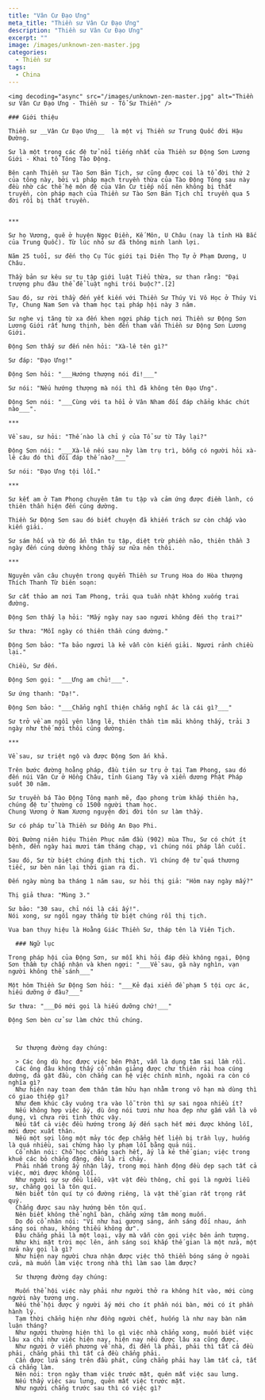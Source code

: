 ```yaml
---
title: "Vân Cư Đạo Ưng"
meta_title: "Thiền sư Vân Cư Đạo Ưng"
description: "Thiền sư Vân Cư Đạo Ưng"
excerpt: ""
image: /images/unknown-zen-master.jpg
categories:
  - Thiền sư
tags:
  - China
---
```


<div className="grid xl:grid-cols-8 lg:grid-cols-8 md:grid-cols-2 sm:grid-cols-2 xs:grid-cols-1 gap-8 bg-body dark:bg-darkmode-body">

  <div className="lg:col-span-3 md:col-span-1">

    <img decoding="async" src="/images/unknown-zen-master.jpg" alt="Thiền sư Vân Cư Đạo Ưng - Thiền sư - Tổ Sư Thiền" />

    ### Giới thiệu

    Thiền sư __Vân Cư Đạo Ưng__  là một vị Thiền sư Trung Quốc đời Hậu Đường.

    Sư là một trong các đệ tử nổi tiếng nhất của Thiền sư Động Sơn Lương Giới - Khai tổ Tông Tào Động.

    Bên cạnh Thiền sư Tào Sơn Bản Tịch, sư cũng được coi là tổ đời thứ 2 của tông này, bởi vì pháp mạch truyền thừa của Tào Động Tông sau này đều nhờ các thế hệ môn đệ của Vân Cư tiếp nối nên không bị thất truyền, còn pháp mạch của Thiền sư Tào Sơn Bản Tịch chỉ truyền qua 5 đời rồi bị thất truyền.


    ***

    Sư họ Vương, quê ở huyện Ngọc Điền, Kế Môn, U Châu (nay là tỉnh Hà Bắc của Trung Quốc). Từ lúc nhỏ sư đã thông minh lanh lợi.

    Năm 25 tuổi, sư đến thọ Cụ Túc giới tại Diên Thọ Tự ở Phạm Dương, U Châu.

    Thầy bản sư kêu sư tu tập giới luật Tiểu thừa, sư than rằng: "Đại trượng phu đâu thể để luật nghi trói buộc?".[2]

    Sau đó, sư rời thầy đến yết kiến với Thiền Sư Thúy Vi Vô Học ở Thúy Vi Tự, Chung Nam Sơn và tham học tại pháp hội này 3 năm.

    Sư nghe vị tăng từ xa đến khen ngợi pháp tịch nơi Thiền sư Động Sơn Lương Giới rất hưng thịnh, bèn đến tham vấn Thiền sư Động Sơn Lương Giới.

    Động Sơn thấy sư đến nên hỏi: "Xà-lê tên gì?"

    Sư đáp: "Đạo Ưng!"

    Động Sơn hỏi: "___Hướng thượng nói đi!___"

    Sư nói: "Nếu hướng thượng mà nói thì đã không tên Đạo Ưng".

    Động Sơn nói: "___Cùng với ta hồi ở Vân Nham đối đáp chẳng khác chút nào___".

    ***

    Về sau, sư hỏi: "Thế nào là chỉ ý của Tổ sư từ Tây lại?"

    Động Sơn nói: "___Xà-lê nếu sau này làm trụ trì, bỗng có người hỏi xà-lê câu đó thì đối đáp thế nào?___"

    Sư nói: "Đạo Ưng tội lỗi."

    ***

    Sư kết am ở Tam Phong chuyên tâm tu tập và cảm ứng được điềm lành, có thiên thần hiện đến cúng dường.

    Thiền Sư Động Sơn sau đó biết chuyện đã khiến trách sư còn chấp vào kiến giải.

    Sư sám hối và từ đó ẩn thân tu tập, diệt trừ phiền não, thiên thần 3 ngày đến cúng dường không thấy sư nữa nên thôi.

    ***

    Nguyên văn câu chuyện trong quyển Thiền sư Trung Hoa do Hòa thượng Thích Thanh Từ biên soạn:

    Sư cất thảo am nơi Tam Phong, trải qua tuần nhật không xuống trai đường.

    Động Sơn thấy lạ hỏi: "Mấy ngày nay sao ngươi không đến thọ trai?"

    Sư thưa: "Mỗi ngày có thiên thần cúng dường."

    Động Sơn bảo: "Ta bảo ngươi là kẻ vẫn còn kiến giải. Ngươi rảnh chiều lại."

    Chiều, Sư đến.

    Động Sơn gọi: "___Ưng am chủ!___".

    Sư ứng thanh: "Dạ!".

    Động Sơn bảo: "___Chẳng nghĩ thiện chẳng nghĩ ác là cái gì?___"

    Sư trở về am ngồi yên lặng lẽ, thiên thần tìm mãi không thấy, trải 3 ngày như thế mới thôi cúng dường.

    ***

    Về sau, sư triệt ngộ và được Động Sơn ấn khả.

    Trên bước đường hoằng pháp, đầu tiên sư trụ ở tại Tam Phong, sau đó đến núi Vân Cư ở Hồng Châu, tỉnh Giang Tây và xiển dương Phật Pháp suốt 30 năm.

    Sư truyền bá Tào Động Tông mạnh mẽ, đạo phong trùm khắp thiên hạ, chúng đệ tử thường có 1500 người tham học.
    Chung Vương ở Nam Xương nguyện đời đời tôn sư làm thầy.

    Sư có pháp tử là Thiền sư Đồng An Đạo Phi.

    Đời Đường niên hiệu Thiên Phục năm đầu (902) mùa Thu, Sư có chút ít bệnh, đến ngày hai mươi tám tháng chạp, vì chúng nói pháp lần cuối.

    Sau đó, Sư từ biệt chúng định thị tịch. Vì chúng đệ tử quá thương tiếc, sư bèn nán lại thời gian ra đi.

    Đến ngày mùng ba tháng 1 năm sau, sư hỏi thị giả: "Hôm nay ngày mấy?"

    Thị giả thưa: "Mùng 3."

    Sư bảo: "30 sau, chỉ nói là cái ấy!".
    Nói xong, sư ngồi ngay thẳng từ biệt chúng rồi thị tịch.

    Vua ban thụy hiệu là Hoằng Giác Thiền Sư, tháp tên là Viên Tịch.

  </div>

  <div className="lg:col-span-5 md:col-span-1">

      ### Ngữ lục

    Trong pháp hội của Động Sơn, sư mỗi khi hỏi đáp đều không ngại, Động Sơn thầm tự chấp nhận và khen ngợi: "___Về sau, gã này nghìn, vạn người không thể sánh___"

    Một hôm Thiền Sư Động Sơn hỏi: "___Kẻ đại xiển đề phạm 5 tội cực ác, hiếu dưỡng ở đâu?___"

    Sư thưa: "___Đó mới gọi là hiếu dưỡng chứ!___"

    Động Sơn bèn cử sư làm chức thủ chúng.



      Sư thượng đường dạy chúng:

      > Các ông dù học được việc bên Phật, vẫn là dụng tâm sai lầm rồi.
      Các ông đâu không thấy cổ nhân giảng được chư thiên rải hoa cúng dường, đá gật đầu, còn chẳng can hệ việc chính mình, ngoài ra còn có nghĩa gì?
      Như hiện nay toan đem thân tâm hữu hạn nhằm trong vô hạn mà dùng thì có giao thiệp gì?
      Như đem khúc cây vuông tra vào lỗ tròn thì sự sai ngoa nhiều ít?
      Nếu không hợp việc ấy, dù ông nói tươi như hoa đẹp như gấm vẫn là vô dụng, vì chưa rời tình thức vậy.
      Nếu tất cả việc đều hướng trong ấy đến sạch hết mới được không lỗi, mới được xuất thân.
      Nếu một sợi lông một mảy tóc đẹp chẳng hết liền bị trần lụy, huống là quá nhiều, sai chừng hào ly phạm lỗi bằng quả núi.
      Cổ nhân nói: Chỗ học chẳng sạch hết, ấy là kẻ thế gian; việc trong khuê các bỏ chẳng đặng, đều là rỉ chảy.
      Phải nhắm trong ấy nhận lấy, trong mọi hành động đều dẹp sạch tất cả việc, mới được không lỗi.
      Như người sự sự đều liễu, vật vật đều thông, chỉ gọi là người liễu sự, chẳng gọi là tôn quí.
      Nên biết tôn quí tự có đường riêng, là vật thế gian rất trọng rất quý.
      Chẳng được sau này hướng bên tôn quí.
      Nên biết không thể nghĩ bàn, chẳng xứng tâm mong muốn.
      Do đó cổ nhân nói: "Ví như hai gương sáng, ánh sáng đối nhau, ánh sáng soi nhau, không thiếu không dư".
      Đâu chẳng phải là một loại, vậy mà vẫn còn gọi việc bên ảnh tượng.
      Như khi mặt trời mọc lên, ánh sáng soi khắp thế gian là một nửa, một nửa này gọi là gì?
      Như hiện nay người chưa nhận được việc thô thiển bóng sáng ở ngoài cửa, mà muốn làm việc trong nhà thì làm sao làm được?

      Sư thượng đường dạy chúng:

      Muốn thể hội việc này phải như người thở ra không hít vào, mới cùng người này tương ưng.
      Nếu thể hội được ý người ấy mới cho ít phần nói bàn, mới có ít phần hành lý.
      Tạm thời chẳng hiện như đồng người chết, huống là như nay bàn năm luận tháng?
      Như người thường hiện thì lo gì việc nhà chẳng xong, muốn biết việc lâu xa chỉ như việc hiện nay, hiện nay nếu được lâu xa cũng được.
      Như người ở viễn phương về nhà, đi đến là phải, phải thì tất cả đều phải, chẳng phải thì tất cả đều chẳng phải.
      Cần được lửa sáng trên đầu phát, cũng chẳng phải hay làm tất cả, tất cả chẳng làm.
      Nên nói: trọn ngày tham việc trước mặt, quên mất việc sau lưng.
      Nếu thấy việc sau lưng, quên mất việc trước mặt.
      Như người chẳng trước sau thì có việc gì?

  </div>

</div>
